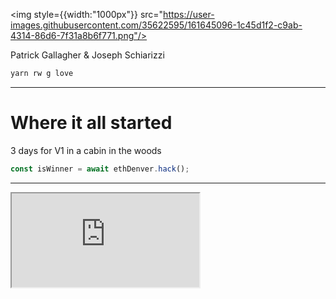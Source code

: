 



<Head>
  <title>Treasure Chess RedwoodJS</title>
</Head>

<img style={{width:"1000px"}} src="https://user-images.githubusercontent.com/35622595/161645096-1c45d1f2-c9ab-4314-86d6-7f31a8b6f771.png"/>

Patrick Gallagher &
Joseph Schiarizzi

```js
yarn rw g love
```

<Footer>

</Footer>

---

# Where it all started

<DayCounter />

3 days for V1 in a cabin in the woods

```js
const isWinner = await ethDenver.hack();
```

---

<iframe
  style={{
    width: "75%",
    height: "100%",
    backgroundColor: "#47433f",
    border: "none",
  }}
  src="https://treasure.chess.com/treasures/2"
/>

---

<Layout color="red">

<div
  style={{
    display: "flex",
    flexDirection: "column",
    alignItems: "center",
  }}
>
  <img
    style={{
      width: "200px",
      height: "100%",
    }}
    src="https://d33wubrfki0l68.cloudfront.net/492ed629970792d32ac857da0166a7d2308bad99/428b6/images/diecut.svg"
  />
  <h1>Our Redwood Stack</h1>
</div>

- Web styling - TailwindCSS
- Prerender - default
- Router - default
- Graphql - default
- Login - "Extended" dBAuth
- Devops/CI - Github Actions
- Preview deploy - Vercel
- Production deploy - Docker GCP Kubernetes

</Layout>

---

<Layout color="red">

<div
  style={{
    display: "flex",
    flexDirection: "column",
    alignItems: "center",
  }}
>
  <p style={{ fontSize: "80px", height: "20px" }}>🧠</p>
  <h1>Knowledge</h1>
</div>

- Releases + Versioning
- Docker containers
- Encrypted environment variables (also includes CI Actions)
- State Store & React Context
- "Extended" dbAuth / OAuth
- OAuth general-purpose code will be released soon
- Headless rendering (for screenshots + image generation)

</Layout>

---

<img style={{width:"1000px"}} src="https://user-images.githubusercontent.com/35622595/161645096-1c45d1f2-c9ab-4314-86d6-7f31a8b6f771.png"/>

# 
<p>https://github.com/pi0neerpat/treasurechess-redwood-presentation</p>